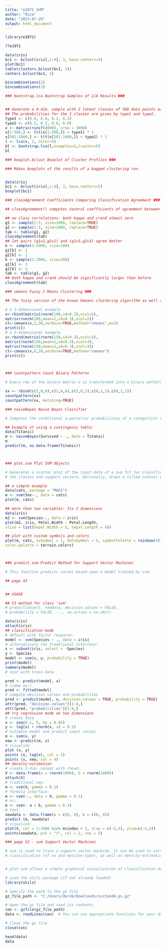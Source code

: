 ```yaml
---
title: "e1071 SVM"
author: "Rice"
date: "2023-07-29"
output: html_document
---
```


```r
library(e1071)
```

```r
??e1071
```

```r
data(iris)
bc1 <- bclust(iris[,1:4], 3, base.centers=5)
plot(bc1)
table(clusters.bclust(bc1, 3))
centers.bclust(bc1, 3)


```
```r
bincombinations(2)
bincombinations(3)
```
```r

### bootstrap.lca Bootstrap Samples of LCA Results ###


## Generate a 4-dim. sample with 2 latent classes of 500 data points each.
## The probabilities for the 2 classes are given by type1 and type2.
type1 <- c(0.8, 0.8, 0.2, 0.2)
type2 <- c(0.2, 0.2, 0.8, 0.8)
x <- matrix(runif(4000), nrow = 1000)
x[1:500,] <- t(t(x[1:500,]) < type1) * 1
x[501:1000,] <- t(t(x[501:1000,]) < type2) * 1
l <- lca(x, 2, niter=5)
bl <- bootstrap.lca(l,nsamples=3,lcaiter=5)
bl

```
```r
### boxplot.bclust Boxplot of Cluster Profiles ###

### Makes boxplots of the results of a bagged clustering run.


data(iris)
bc1 <- bclust(iris[,1:4], 3, base.centers=5)
boxplot(bc1)

```
```r
### classAgreement Coefficients Comparing Classification Agreement ###

## classAgreement() computes several coefficients of agreement between the columns and rows of a 2-way contingency table.

## no class correlations: both kappa and crand almost zero
g1 <- sample(1:5, size=1000, replace=TRUE)
g2 <- sample(1:5, size=1000, replace=TRUE)
tab <- table(g1, g2)
classAgreement(tab)
## let pairs (g1=1,g2=1) and (g1=3,g2=3) agree better
k <- sample(1:1000, size=200)
g1[k] <- 1
g2[k] <- 1
k <- sample(1:1000, size=200)
g1[k] <- 3
g2[k] <- 3
tab <- table(g1, g2)
## both kappa and crand should be significantly larger than before
classAgreement(tab)
```
```r
### cmeans Fuzzy C-Means Clustering ###

## The fuzzy version of the known kmeans clustering algorithm as well as an on-line variant (Unsupervised Fuzzy Competitive learning).

# a 2-dimensional example
x<-rbind(matrix(rnorm(100,sd=0.3),ncol=2),
matrix(rnorm(100,mean=1,sd=0.3),ncol=2))
cl<-cmeans(x,2,20,verbose=TRUE,method="cmeans",m=2)
print(cl)
# a 3-dimensional example
x<-rbind(matrix(rnorm(150,sd=0.3),ncol=3),
matrix(rnorm(150,mean=1,sd=0.3),ncol=3),
matrix(rnorm(150,mean=2,sd=0.3),ncol=3))
cl<-cmeans(x,6,20,verbose=TRUE,method="cmeans")
print(cl)




```


```r
### countpattern Count Binary Patterns

# Every row of the binary matrix x is transformed into a binary pattern and these patterns are counted.

xx <- rbind(c(1,0,0),c(1,0,0),c(1,0,1),c(0,1,1),c(0,1,1))
countpattern(xx)
countpattern(xx, matching=TRUE)

```

```r
### naiveBayes Naive Bayes Classifier

# Computes the conditional a-posterior probabilities of a categorical class variable given independent predictor variables using the Bayes rule.

## Example of using a contingency table:
data(Titanic)
m <- naiveBayes(Survived ~ ., data = Titanic)
m
predict(m, as.data.frame(Titanic))




```
```r
### plot.svm Plot SVM Objects

# Generates a scatter plot of the input data of a svm fit for classification models by highlighting 
# the classes and support vectors. Optionally, draws a filled contour plot of the class regions.

## a simple example
data(cats, package = "MASS")
m <- svm(Sex~., data = cats)
plot(m, cats)

## more than two variables: fix 2 dimensions
data(iris)
m2 <- svm(Species~., data = iris)
plot(m2, iris, Petal.Width ~ Petal.Length,
slice = list(Sepal.Width = 3, Sepal.Length = 4))

## plot with custom symbols and colors
plot(m, cats, svSymbol = 1, dataSymbol = 2, symbolPalette = rainbow(4),
color.palette = terrain.colors)




```
```r
### predict.svm Predict Method for Support Vector Machines

# This function predicts values based upon a model trained by svm. 

## page 43


## USAGE

## S3 method for class 'svm'
# predict(object, newdata, decision.values = FALSE,
# probability = FALSE, ..., na.action = na.omit)

data(iris)
attach(iris)
## classification mode
# default with factor response:
model <- svm(Species ~ ., data = iris)
# alternatively the traditional interface:
x <- subset(iris, select = -Species)
y <- Species
model <- svm(x, y, probability = TRUE)
print(model)
summary(model)
# test with train data

pred <- predict(model, x)
# (same as:)
pred <- fitted(model)
# compute decision values and probabilites
pred <- predict(model, x, decision.values = TRUE, probability = TRUE)
attr(pred, "decision.values")[1:4,]
attr(pred, "probabilities")[1:4,]
## try regression mode on two dimensions
# create data
x <- seq(0.1, 5, by = 0.05)
y <- log(x) + rnorm(x, sd = 0.2)
# estimate model and predict input values
m <- svm(x, y)
new <- predict(m, x)
# visualize
plot (x, y)
points (x, log(x), col = 2)
points (x, new, col = 4)
## density-estimation
# create 2-dim. normal with rho=0:
X <- data.frame(a = rnorm(1000), b = rnorm(1000))
attach(X)
# traditional way:
m <- svm(X, gamma = 0.1)
# formula interface:
m <- svm(~., data = X, gamma = 0.1)
# or:
m <- svm(~ a + b, gamma = 0.1)
# test:
newdata <- data.frame(a = c(0, 4), b = c(0, 4))
predict (m, newdata)
# visualize:
plot(X, col = 1:1000 %in% m$index + 1, xlim = c(-5,5), ylim=c(-5,5))
points(newdata, pch = "+", col = 2, cex = 5)


```
```r
### page 52 - svm Support Vector Machines

# svm is used to train a support vector machine. It can be used to carry out general regression and
# classification (of nu and epsilon-type), as well as density-estimation. A formula interface is provided.


# plot.svm allows a simple graphical visualization of classification models.


```

```r
# Load the utils package (if not already loaded)
library(utils)

# Specify the path to the gz file
gz_file_path <- "C:/Users/derek/Downloads/svr2and4.ps.gz"

# Open the gz file and read its contents
con <- gzfile(gz_file_path)
data <- readLines(con)  # You can use appropriate functions for your data type

# Close the gz file
close(con)

head(data)
data
```

